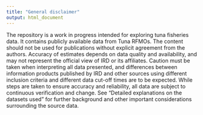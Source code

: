 ```yaml
---
title: "General disclaimer"
output: html_document
---
```


The repository is a work in progress intended for exploring tuna fisheries data. It contains publicly available data from Tuna RFMOs. The content should not be used for publications without explicit agreement from the authors. Accuracy of estimates depends on data quality and availability, and may not represent the official view of IRD or its affiliates. Caution must be taken when interpreting all data presented, and differences between information products published by IRD and other sources using different inclusion criteria and different data cut-off times are to be expected. While steps are taken to ensure accuracy and reliability, all data are subject to continuous verification and change. See "Detailed explanations on the datasets used" for further background and other important considerations surrounding the source data. 